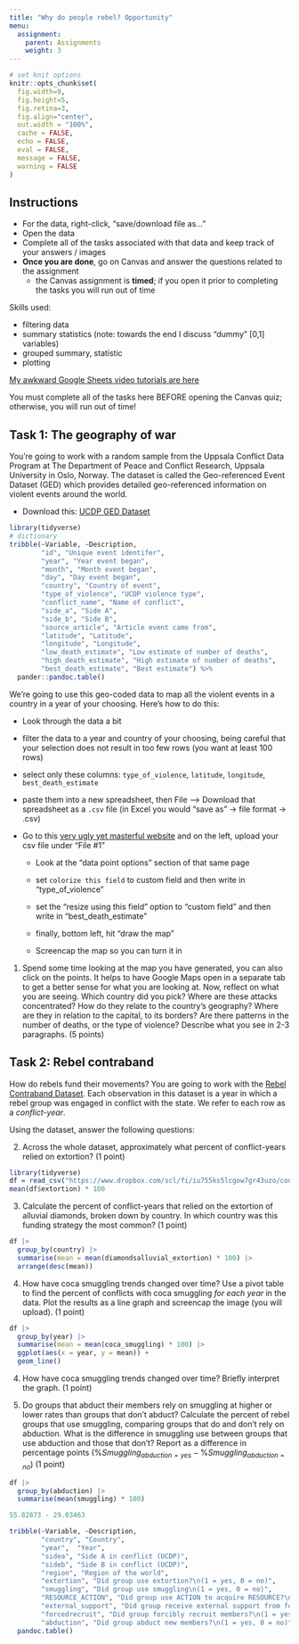 ```yaml
---
title: "Why do people rebel? Opportunity"
menu:
  assignment:
    parent: Assignments
    weight: 3
---
```





```r
# set knit options
knitr::opts_chunk$set(
  fig.width=9, 
  fig.height=5, 
  fig.retina=3,
  fig.align="center",
  out.width = "100%",
  cache = FALSE,
  echo = FALSE,
  eval = FALSE,
  message = FALSE, 
  warning = FALSE
)

```

## Instructions



- For the data, right-click, "save/download file as..."
- Open the data
- Complete all of the tasks associated with that data and keep track of your answers / images
- **Once you are done**, go on Canvas and answer the questions related to the assignment
    - the Canvas assignment is **timed**; if you open it prior to completing the tasks you will run out of time





Skills used: 

- filtering data
- summary statistics (note: towards the end I discuss "dummy" [0,1] variables)
- grouped summary, statistic
- plotting


[My awkward Google Sheets video tutorials are here](https://www.dropbox.com/sh/rsj9qm67se619pm/AAD1wPt84O8yaIfSPcwN9edua?dl=0)



::: {.callout-warning}
You must complete all of the tasks here BEFORE opening the Canvas quiz; otherwise, you will run out of time!
:::



## Task 1: The geography of war


You're going to work with a random sample from the Uppsala Conflict Data Program at The Department of Peace and Conflict Research, Uppsala University in Oslo, Norway. The dataset is called the Geo-referenced Event Dataset (GED) which provides detailed geo-referenced information on violent events around the world. 

- Download this: <i class="fas fa-download"></i> [UCDP GED Dataset](https://www.dropbox.com/s/6tthe5o22lgglkp/ucdp-ged-small.csv?dl=1)


```r
library(tidyverse)
# dictionary
tribble(~Variable, ~Description, 
        "id", "Unique event identifer",
        "year", "Year event began",
        "month", "Month event began",
        "day", "Day event began",
        "country", "Country of event",
        "type_of_violence", "UCDP violence type",
        "conflict_name", "Name of conflict",
        "side_a", "Side A",
        "side_b", "Side B",
        "source_article", "Article event came from",
        "latitude", "Latitude",
        "longitude", "Longitude",
        "low_death_estimate", "Low estimate of number of deaths",
        "high_death_estimate", "High estimate of number of deaths",
        "best_death_estimate", "Best estimate") %>% 
  pander::pandoc.table()

```



We're going to use this geo-coded data to map all the violent events in a country in a year of your choosing. Here's how to do this:


- Look through the data a bit

- filter the data to a year and country of your choosing, being careful that your selection does not result in too few rows (you want at least 100 rows)

- select only these columns: `type_of_violence`,	`latitude`,	`longitude`,	`best_death_estimate`

- paste them into a new spreadsheet, then File --> Download that spreadsheet as a `.csv` file (in Excel you would "save as" -> file format -> .csv)

- Go to this [very ugly yet masterful website](https://www.gpsvisualizer.com/map_input?form=data) and on the left, upload your csv file under "File #1"

    - Look at the "data point options" section of that same page
    
    - set `colorize this field` to custom field and then write in "type_of_violence"
    
    - set the "resize using this field" option to "custom field" and then write in "best_death_estimate"
    
    - finally, bottom left, hit "draw the map"
    
    - Screencap the map so you can turn it in


1. Spend some time looking at the map you have generated, you can also click on the points. It helps to have Google Maps open in a separate tab to get a better sense for what you are looking at. Now, reflect on what you are seeing. Which country did you pick? Where are these attacks concentrated? How do they relate to the country's geography? Where are they in relation to the capital, to its borders? Are there patterns in the number of deaths, or the type of violence? Describe what you see in 2-3 paragraphs. (5 points)


## Task 2: Rebel contraband


How do rebels fund their movements? You are going to work with the [Rebel Contraband Dataset](https://www.dropbox.com/scl/fi/iu755ks5lcgow7gr43uzo/contraband.csv?rlkey=f3z2gn0ub9oqkfuilcsbf64jj&dl=1). Each observation in this dataset is a year in which a rebel group was engaged in conflict with the state. We refer to each row as a *conflict-year*. 


Using the dataset, answer the following questions:


2. Across the whole dataset, approximately what percent of conflict-years relied on extortion? (1 point)


```r
library(tidyverse)
df = read_csv("https://www.dropbox.com/scl/fi/iu755ks5lcgow7gr43uzo/contraband.csv?rlkey=f3z2gn0ub9oqkfuilcsbf64jj&dl=1")
mean(df$extortion) * 100
```


3. Calculate the percent of conflict-years that relied on the extortion of alluvial diamonds, broken down by country. In which country was this funding strategy the most common? (1 point)


```r
df |> 
  group_by(country) |> 
  summarise(mean = mean(diamondsalluvial_extortion) * 100) |> 
  arrange(desc(mean))
```



4. How have coca smuggling trends changed over time? Use a pivot table to find the percent of conflicts with coca smuggling *for each year* in the data. Plot the results as a line graph and screencap the image (you will upload). (1 point)


```r
df |> 
  group_by(year) |> 
  summarise(mean = mean(coca_smuggling) * 100) |> 
  ggplot(aes(x = year, y = mean)) + 
  geom_line()
```


4. How have coca smuggling trends changed over time? Briefly interpret the graph. (1 point)



5. Do groups that abduct their members rely on smuggling at higher or lower rates than groups that don't abduct? Calculate the percent of rebel groups that use smuggling, comparing groups that do and don't rely on abduction. What is the difference in smuggling use between groups that use abduction and those that don't? Report as a difference in percentage points ($\%Smuggling_{abduction=yes} - \%Smuggling_{abduction=no}$) (1 point)

```r
df |> 
  group_by(abduction) |> 
  summarise(mean(smuggling) * 100)

55.82873 - 29.03463
```





```r
tribble(~Variable, ~Description, 
        "country", "Country",
        "year",  "Year",
        "sidea", "Side A in conflict (UCDP)",
        "sideb", "Side B in conflict (UCDP)",
        "region", "Region of the world",
        "extortion", "Did group use extortion?\n(1 = yes, 0 = no)",
        "smuggling", "Did group use smuggling\n(1 = yes, 0 = no)", 
        "RESOURCE_ACTION", "Did group use ACTION to acquire RESOURCE?\n(1 = yes, 0 = no)",
        "external_support", "Did group receive external support from foreign government?\n(1 = yes, 0 = no)",
        "forcedrecruit", "Did group forcibly recruit members?\n(1 = yes, 0 = no)",
        "abduction", "Did group abduct new members?\n(1 = yes, 0 = no)") %>% 
  pandoc.table()
```
